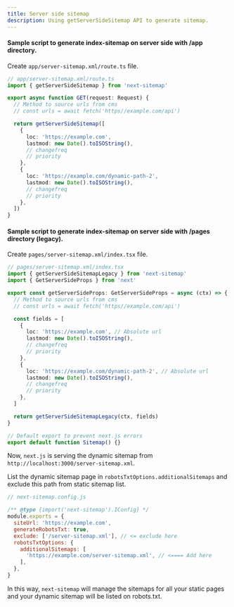 ```yaml
---
title: Server side sitemap
description: Using getServerSideSitemap API to generate sitemap.
---
```


#### Sample script to generate index-sitemap on server side with /app directory.

Create `app/server-sitemap.xml/route.ts` file.

```ts
// app/server-sitemap.xml/route.ts
import { getServerSideSitemap } from 'next-sitemap'

export async function GET(request: Request) {
  // Method to source urls from cms
  // const urls = await fetch('https//example.com/api')

  return getServerSideSitemap([
    {
      loc: 'https://example.com',
      lastmod: new Date().toISOString(),
      // changefreq
      // priority
    },
    {
      loc: 'https://example.com/dynamic-path-2',
      lastmod: new Date().toISOString(),
      // changefreq
      // priority
    },
  ])
}
```

#### Sample script to generate index-sitemap on server side with /pages directory (legacy).

Create `pages/server-sitemap.xml/index.tsx` file.

```ts
// pages/server-sitemap.xml/index.tsx
import { getServerSideSitemapLegacy } from 'next-sitemap'
import { GetServerSideProps } from 'next'

export const getServerSideProps: GetServerSideProps = async (ctx) => {
  // Method to source urls from cms
  // const urls = await fetch('https//example.com/api')

  const fields = [
    {
      loc: 'https://example.com', // Absolute url
      lastmod: new Date().toISOString(),
      // changefreq
      // priority
    },
    {
      loc: 'https://example.com/dynamic-path-2', // Absolute url
      lastmod: new Date().toISOString(),
      // changefreq
      // priority
    },
  ]

  return getServerSideSitemapLegacy(ctx, fields)
}

// Default export to prevent next.js errors
export default function Sitemap() {}
```

Now, `next.js` is serving the dynamic sitemap from `http://localhost:3000/server-sitemap.xml`.

List the dynamic sitemap page in `robotsTxtOptions.additionalSitemaps` and exclude this path from static sitemap list.

```js
// next-sitemap.config.js

/** @type {import('next-sitemap').IConfig} */
module.exports = {
  siteUrl: 'https://example.com',
  generateRobotsTxt: true,
  exclude: ['/server-sitemap.xml'], // <= exclude here
  robotsTxtOptions: {
    additionalSitemaps: [
      'https://example.com/server-sitemap.xml', // <==== Add here
    ],
  },
}
```

In this way, `next-sitemap` will manage the sitemaps for all your static pages and your dynamic sitemap will be listed on robots.txt.
